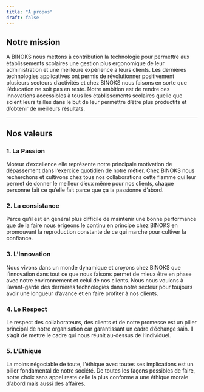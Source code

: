 ```yaml
---
title: "À propos"
draft: false
---
```


## Notre mission

A BINOKS nous mettons à contribution la technologie pour permettre aux établissements scolaires une gestion plus ergonomique de leur administration et une meilleure expérience a leurs clients.
Les dernières technologies applicatives ont permis de révolutionner positivement plusieurs secteurs d’activités et chez BINOKS nous faisons en sorte que l’éducation ne soit pas en reste. Notre ambition est de rendre ces innovations accessibles à tous les établissements scolaires quelle que soient leurs tailles dans le but de leur permettre d’être plus productifs et d’obtenir de meilleurs résultats.

---

## Nos valeurs

### 1. La Passion

Moteur d’excellence elle représente notre principale motivation de dépassement dans l’exercice quotidien de notre métier. Chez BINOKS nous recherchons et cultivons chez tous nos collaborations cette flamme qui leur permet de donner le meilleur d’eux même pour nos clients, chaque personne fait ce qu’elle fait parce que ça la passionne d’abord.

### 2. La consistance

Parce qu’il est en général plus difficile de maintenir une bonne performance que de la faire nous érigeons le continu en principe chez BINOKS en promouvant la reproduction constante de ce qui marche pour cultiver la confiance.

### 3. L’Innovation

Nous vivons dans un monde dynamique et croyons chez BINOKS que l’innovation dans tout ce que nous faisons permet de mieux être en phase avec notre environnement et celui de nos clients. Nous nous voulons à l’avant-garde des dernières technologies dans notre secteur pour toujours avoir une longueur d’avance et en faire profiter à nos clients.

### 4. Le Respect

Le respect des collaborateurs, des clients et de notre promesse est un pilier principal de notre organisation car garantissant un cadre d’échange sain. Il s’agit de mettre le cadre qui nous réunit au-dessus de l’individuel.

### 5. L’Ethique

La moins négociable de toute, l’éthique avec toutes ses implications est un pilier fondamental de notre société. De toutes les façons possibles de faire, notre choix sans appel reste celle la plus conforme a une éthique morale d’abord mais aussi des affaires.
